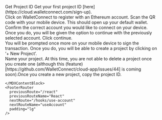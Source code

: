 

<MDXLayout>
  <MDXContentSection>
    <Text variant="heading4" color="white" id="get-project-id">
      Get Project ID
    </Text>
    <MDXContentBlock>
      Get your first project ID [here](https://cloud.walletconnect.com/sign-up).
      <div className={s.imageContainer}>
        <NextImage
          src="/docs/cloud-explorer/sign-in.png"
          priority={true}
          width={700}
          height={420}
        />
      </div>
      Click on WalletConnect to register with an Ethereum account. Scan the QR code with your mobile
      device. This should open up your default wallet. Confirm the correct account you would like to
      connect on your device. Once you do, you will be given the option to continue with the
      previously selected account. Click continue.
      <div className={s.imageContainer}>
        <NextImage
          src="/docs/cloud-explorer/continue.png"
          priority={true}
          width={700}
          height={420}
        />
      </div>
      You will be prompted once more on your mobile device to sign the transaction. Once you do, you
      will be able to create a project by clicking on ‘+ New Project’.
      <div className={s.imageContainer}>
        <NextImage
          src="/docs/cloud-explorer/new-project.png"
          priority={true}
          width={700}
          height={420}
        />
      </div>
      Name your project. At this time, you are not able to delete a project once you create one (although this (feature)[https://github.com/WalletConnect/cloud-app/issues/44] is coming soon).Once you create a new project, copy the project ID.
      <div className={s.imageContainer}>
        <NextImage
          src="/docs/cloud-explorer/demo-app.png"
          priority={true}
          width={700}
          height={420}
        />
      </div>

    </MDXContentBlock>
    <FooterRouter
      previousRoute="/react"
      previousRouteName="React"
      nextRoute="/hooks/use-account"
      nextRouteName="useAccount"
      padding="lg"
    />

  </MDXContentSection>
  <MDXToCSection data={CLOUD_GET_PROJECT_ID_TOC} />
</MDXLayout>
